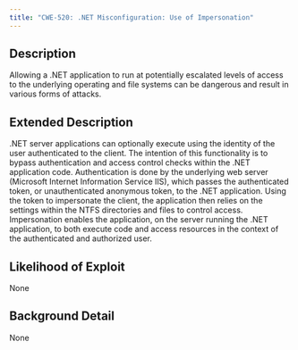 ```yaml
---
title: "CWE-520: .NET Misconfiguration: Use of Impersonation"
---
```


## Description
Allowing a .NET application to run at potentially escalated levels of access to the underlying operating and file systems can be dangerous and result in various forms of attacks.

## Extended Description
.NET server applications can optionally execute using the identity of the user authenticated to the client. The intention of this functionality is to bypass authentication and access control checks within the .NET application code. Authentication is done by the underlying web server (Microsoft Internet Information Service IIS), which passes the authenticated token, or unauthenticated anonymous token, to the .NET application. Using the token to impersonate the client, the application then relies on the settings within the NTFS directories and files to control access. Impersonation enables the application, on the server running the .NET application, to both execute code and access resources in the context of the authenticated and authorized user.

## Likelihood of Exploit
None

## Background Detail
None
        